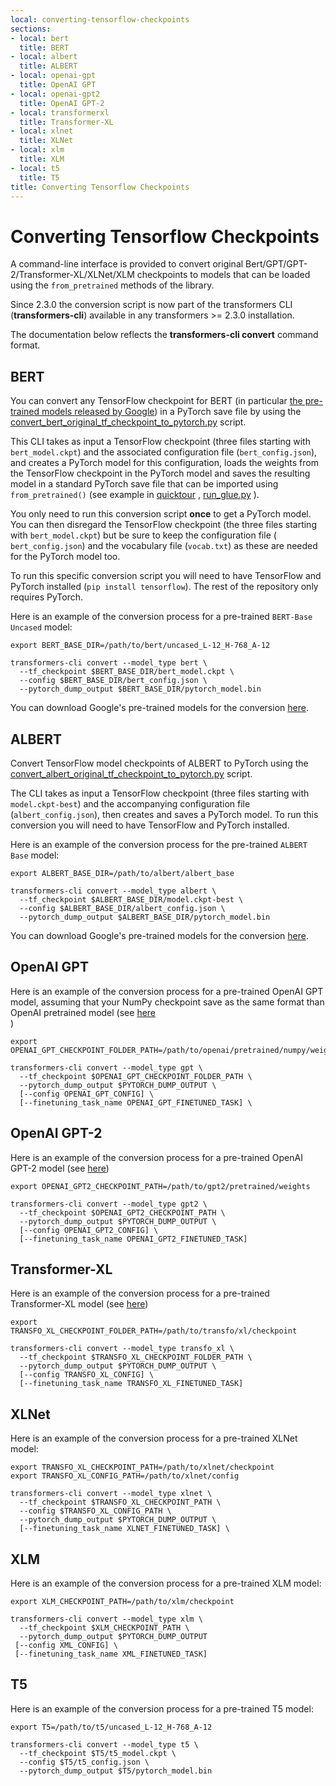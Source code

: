 ```yaml
---
local: converting-tensorflow-checkpoints
sections:
- local: bert
  title: BERT
- local: albert
  title: ALBERT
- local: openai-gpt
  title: OpenAI GPT
- local: openai-gpt2
  title: OpenAI GPT-2
- local: transformerxl
  title: Transformer-XL
- local: xlnet
  title: XLNet
- local: xlm
  title: XLM
- local: t5
  title: T5
title: Converting Tensorflow Checkpoints
---
```

<script>

</script>

<!--Copyright 2020 The HuggingFace Team. All rights reserved.

Licensed under the Apache License, Version 2.0 (the "License"); you may not use this file except in compliance with
the License. You may obtain a copy of the License at

http://www.apache.org/licenses/LICENSE-2.0

Unless required by applicable law or agreed to in writing, software distributed under the License is distributed on
an "AS IS" BASIS, WITHOUT WARRANTIES OR CONDITIONS OF ANY KIND, either express or implied. See the License for the
specific language governing permissions and limitations under the License.
-->

<h1 id="converting-tensorflow-checkpoints">Converting Tensorflow Checkpoints</h1>

A command-line interface is provided to convert original Bert/GPT/GPT-2/Transformer-XL/XLNet/XLM checkpoints to models
that can be loaded using the `from_pretrained` methods of the library.

<Tip>

Since 2.3.0 the conversion script is now part of the transformers CLI (**transformers-cli**) available in any
transformers >= 2.3.0 installation.

The documentation below reflects the **transformers-cli convert** command format.

</Tip>

<h2 id="bert">BERT</h2>

You can convert any TensorFlow checkpoint for BERT (in particular [the pre-trained models released by Google](https://github.com/google-research/bert#pre-trained-models)) in a PyTorch save file by using the
[convert_bert_original_tf_checkpoint_to_pytorch.py](https://github.com/huggingface/transformers/tree/master/src/transformers/models/bert/convert_bert_original_tf_checkpoint_to_pytorch.py) script.

This CLI takes as input a TensorFlow checkpoint (three files starting with `bert_model.ckpt`) and the associated
configuration file (`bert_config.json`), and creates a PyTorch model for this configuration, loads the weights from
the TensorFlow checkpoint in the PyTorch model and saves the resulting model in a standard PyTorch save file that can
be imported using `from_pretrained()` (see example in [quicktour](/docs/transformers/master/en/quicktour) , [run_glue.py](https://github.com/huggingface/transformers/tree/master/examples/pytorch/text-classification/run_glue.py) ).

You only need to run this conversion script **once** to get a PyTorch model. You can then disregard the TensorFlow
checkpoint (the three files starting with `bert_model.ckpt`) but be sure to keep the configuration file (\
`bert_config.json`) and the vocabulary file (`vocab.txt`) as these are needed for the PyTorch model too.

To run this specific conversion script you will need to have TensorFlow and PyTorch installed (`pip install tensorflow`). The rest of the repository only requires PyTorch.

Here is an example of the conversion process for a pre-trained `BERT-Base Uncased` model:

```shell
export BERT_BASE_DIR=/path/to/bert/uncased_L-12_H-768_A-12

transformers-cli convert --model_type bert \
  --tf_checkpoint $BERT_BASE_DIR/bert_model.ckpt \
  --config $BERT_BASE_DIR/bert_config.json \
  --pytorch_dump_output $BERT_BASE_DIR/pytorch_model.bin
```

You can download Google's pre-trained models for the conversion [here](https://github.com/google-research/bert#pre-trained-models).

<h2 id="albert">ALBERT</h2>

Convert TensorFlow model checkpoints of ALBERT to PyTorch using the
[convert_albert_original_tf_checkpoint_to_pytorch.py](https://github.com/huggingface/transformers/tree/master/src/transformers/models/albert/convert_albert_original_tf_checkpoint_to_pytorch.py) script.

The CLI takes as input a TensorFlow checkpoint (three files starting with `model.ckpt-best`) and the accompanying
configuration file (`albert_config.json`), then creates and saves a PyTorch model. To run this conversion you will
need to have TensorFlow and PyTorch installed.

Here is an example of the conversion process for the pre-trained `ALBERT Base` model:

```shell
export ALBERT_BASE_DIR=/path/to/albert/albert_base

transformers-cli convert --model_type albert \
  --tf_checkpoint $ALBERT_BASE_DIR/model.ckpt-best \
  --config $ALBERT_BASE_DIR/albert_config.json \
  --pytorch_dump_output $ALBERT_BASE_DIR/pytorch_model.bin
```

You can download Google's pre-trained models for the conversion [here](https://github.com/google-research/albert#pre-trained-models).

<h2 id="openai-gpt">OpenAI GPT</h2>

Here is an example of the conversion process for a pre-trained OpenAI GPT model, assuming that your NumPy checkpoint
save as the same format than OpenAI pretrained model (see [here](https://github.com/openai/finetune-transformer-lm)\
)

```shell
export OPENAI_GPT_CHECKPOINT_FOLDER_PATH=/path/to/openai/pretrained/numpy/weights

transformers-cli convert --model_type gpt \
  --tf_checkpoint $OPENAI_GPT_CHECKPOINT_FOLDER_PATH \
  --pytorch_dump_output $PYTORCH_DUMP_OUTPUT \
  [--config OPENAI_GPT_CONFIG] \
  [--finetuning_task_name OPENAI_GPT_FINETUNED_TASK] \
```

<h2 id="openai-gpt2">OpenAI GPT-2</h2>

Here is an example of the conversion process for a pre-trained OpenAI GPT-2 model (see [here](https://github.com/openai/gpt-2))

```shell
export OPENAI_GPT2_CHECKPOINT_PATH=/path/to/gpt2/pretrained/weights

transformers-cli convert --model_type gpt2 \
  --tf_checkpoint $OPENAI_GPT2_CHECKPOINT_PATH \
  --pytorch_dump_output $PYTORCH_DUMP_OUTPUT \
  [--config OPENAI_GPT2_CONFIG] \
  [--finetuning_task_name OPENAI_GPT2_FINETUNED_TASK]
```

<h2 id="transformerxl">Transformer-XL</h2>

Here is an example of the conversion process for a pre-trained Transformer-XL model (see [here](https://github.com/kimiyoung/transformer-xl/tree/master/tf#obtain-and-evaluate-pretrained-sota-models))

```shell
export TRANSFO_XL_CHECKPOINT_FOLDER_PATH=/path/to/transfo/xl/checkpoint

transformers-cli convert --model_type transfo_xl \
  --tf_checkpoint $TRANSFO_XL_CHECKPOINT_FOLDER_PATH \
  --pytorch_dump_output $PYTORCH_DUMP_OUTPUT \
  [--config TRANSFO_XL_CONFIG] \
  [--finetuning_task_name TRANSFO_XL_FINETUNED_TASK]
```

<h2 id="xlnet">XLNet</h2>

Here is an example of the conversion process for a pre-trained XLNet model:

```shell
export TRANSFO_XL_CHECKPOINT_PATH=/path/to/xlnet/checkpoint
export TRANSFO_XL_CONFIG_PATH=/path/to/xlnet/config

transformers-cli convert --model_type xlnet \
  --tf_checkpoint $TRANSFO_XL_CHECKPOINT_PATH \
  --config $TRANSFO_XL_CONFIG_PATH \
  --pytorch_dump_output $PYTORCH_DUMP_OUTPUT \
  [--finetuning_task_name XLNET_FINETUNED_TASK] \
```

<h2 id="xlm">XLM</h2>

Here is an example of the conversion process for a pre-trained XLM model:

```shell
export XLM_CHECKPOINT_PATH=/path/to/xlm/checkpoint

transformers-cli convert --model_type xlm \
  --tf_checkpoint $XLM_CHECKPOINT_PATH \
  --pytorch_dump_output $PYTORCH_DUMP_OUTPUT
 [--config XML_CONFIG] \
 [--finetuning_task_name XML_FINETUNED_TASK]
```

<h2 id="t5">T5</h2>

Here is an example of the conversion process for a pre-trained T5 model:

```shell
export T5=/path/to/t5/uncased_L-12_H-768_A-12

transformers-cli convert --model_type t5 \
  --tf_checkpoint $T5/t5_model.ckpt \
  --config $T5/t5_config.json \
  --pytorch_dump_output $T5/pytorch_model.bin
```
